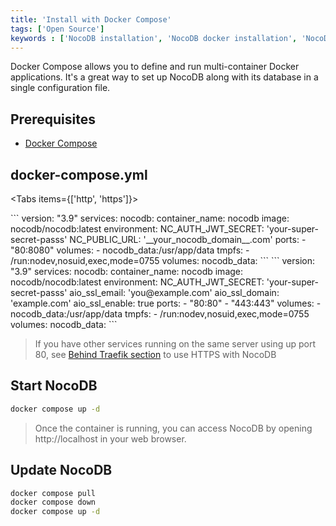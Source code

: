 ```yaml
---
title: 'Install with Docker Compose'
tags: ['Open Source']
keywords : ['NocoDB installation', 'NocoDB docker installation', 'NocoDB prerequisites']
---
```


Docker Compose allows you to define and run multi-container Docker applications. It's a great way to set up NocoDB along with its database in a single configuration file.


## Prerequisites
- [Docker Compose](https://docs.docker.com/compose/install/)

## docker-compose.yml

<Tabs items={['http', 'https']}>

<Tab value="http">
```
version: "3.9"
services:
  nocodb:
    container_name: nocodb
    image: nocodb/nocodb:latest
    environment:
      NC_AUTH_JWT_SECRET: 'your-super-secret-passs'
      NC_PUBLIC_URL: '__your_nocodb_domain__.com'
    ports:
      - "80:8080"
    volumes:
      - nocodb_data:/usr/app/data
	tmpfs:
      - /run:nodev,nosuid,exec,mode=0755
volumes:
  nocodb_data:
```
</Tab>

<Tab value="https">
```
version: "3.9"
services:
  nocodb:
    container_name: nocodb
    image: nocodb/nocodb:latest
    environment:
      NC_AUTH_JWT_SECRET: 'your-super-secret-passs'
      aio_ssl_email: 'you@example.com'
      aio_ssl_domain: 'example.com'
      aio_ssl_enable: true
    ports:
      - "80:80"
      - "443:443"
    volumes:
      - nocodb_data:/usr/app/data
	tmpfs:
      - /run:nodev,nosuid,exec,mode=0755
volumes:
  nocodb_data:
```
</Tab>

</Tabs>

> If you have other services running on the same server using up port 80,
> see [Behind Traefik section](./traefik) to use HTTPS with NocoDB

## Start NocoDB

```bash
docker compose up -d

```
> Once the container is running, you can access NocoDB by opening http://localhost in your web browser.

## Update NocoDB

```bash
docker compose pull
docker compose down
docker compose up -d
```
